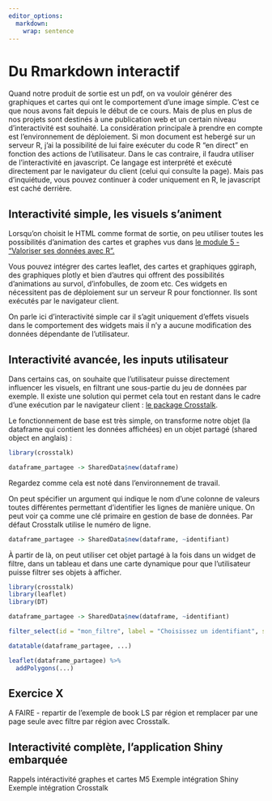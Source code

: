 ```yaml
---
editor_options: 
  markdown: 
    wrap: sentence
---
```


# Du Rmarkdown interactif

Quand notre produit de sortie est un pdf, on va vouloir générer des graphiques et cartes qui ont le comportement d'une image simple.
C'est ce que nous avons fait depuis le début de ce cours.
Mais de plus en plus de nos projets sont destinés à une publication web et un certain niveau d'interactivité est souhaité.
La considération principale à prendre en compte est l'environnement de déploiement.
Si mon document est hebergé sur un serveur R, j'ai la possibilité de lui faire exécuter du code R "en direct" en fonction des actions de l'utilisateur.
Dans le cas contraire, il faudra utiliser de l'interactivité en javascript.
Ce langage est interprété et exécuté directement par le navigateur du client (celui qui consulte la page).
Mais pas d'inquiétude, vous pouvez continuer à coder uniquement en R, le javascript est caché derrière.

## Interactivité simple, les visuels s'animent

Lorsqu'on choisit le HTML comme format de sortie, on peu utiliser toutes les possibilités d'animation des cartes et graphes vus dans [le module 5 - "Valoriser ses données avec R".](https://mtes-mct.github.io/parcours_r_module_datavisualisation/cr%C3%A9er-des-graphiques-et-cartes-pour-le-web.html)

Vous pouvez intégrer des cartes leaflet, des cartes et graphiques ggiraph, des graphiques plotly et bien d'autres qui offrent des possibilités d'animations au survol, d'infobulles, de zoom etc.
Ces widgets en nécessitent pas de déploiement sur un serveur R pour fonctionner.
Ils sont exécutés par le navigateur client.

On parle ici d'interactivité simple car il s'agit uniquement d'effets visuels dans le comportement des widgets mais il n'y a aucune modification des données dépendante de l'utilisateur.

## Interactivité avancée, les inputs utilisateur

Dans certains cas, on souhaite que l'utilisateur puisse directement influencer les visuels, en filtrant une sous-partie du jeu de données par exemple.
Il existe une solution qui permet cela tout en restant dans le cadre d'une exécution par le navigateur client : [le package Crosstalk](https://rstudio.github.io/crosstalk/index.html).

Le fonctionnement de base est très simple, on transforme notre objet (la dataframe qui contient les données affichées) en un objet partagé (shared object en anglais) :

```r

library(crosstalk)

dataframe_partagee -> SharedData$new(dataframe)

```

Regardez comme cela est noté dans l'environnement de travail.

On peut spécifier un argument qui indique le nom d'une colonne de valeurs toutes différentes permettant d'identifier les lignes de manière unique.
On peut voir ça comme une clé primaire en gestion de base de données.
Par défaut Crosstalk utilise le numéro de ligne.

```r

dataframe_partagee -> SharedData$new(dataframe, ~identifiant)

```

À partir de là, on peut utiliser cet objet partagé à la fois dans un widget de filtre, dans un tableau et dans une carte dynamique pour que l'utilisateur puisse filtrer ses objets à afficher.

```r
library(crosstalk)
library(leaflet)
library(DT)

dataframe_partagee -> SharedData$new(dataframe, ~identifiant)

filter_select(id = "mon_filtre", label = "Choisissez un identifiant", sharedData = dataframe_partagee, group = ~identifiant)

datatable(dataframe_partagee, ...)

leaflet(dataframe_partagee) %>% 
  addPolygons(...)

```

## Exercice X

A FAIRE - repartir de l'exemple de book LS par région et remplacer par une page seule avec filtre par région avec Crosstalk.

## Interactivité complète, l'application Shiny embarquée

Rappels intéractivité graphes et cartes M5 Exemple intégration Shiny Exemple intégration Crosstalk
